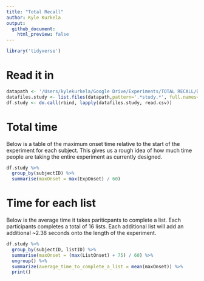 ```yaml
---
title: "Total Recall"
author: Kyle Kurkela
output:
  github_document:
    html_preview: false
---
```


```r
library('tidyverse')
```

# Read it in

```r
datapath <- '/Users/kylekurkela/Google Drive/Experiments/TOTAL RECALL/Data/'
datafiles.study <- list.files(datapath,pattern='.*study.*', full.names=TRUE, recursive=TRUE)
df.study <- do.call(rbind, lapply(datafiles.study, read.csv))
```

# Total time

Below is a table of the maximum onset time relative to the start of the experiment for each subject. This gives us a rough idea of how much time people are taking the entire experiment as currently designed.  

```r
df.study %>%
  group_by(subjectID) %>%
  summarise(maxOnset = max(ExpOnset) / 60)
```

# Time for each list

Below is the average time it takes pariticpants to complete a list. Each participants completes a total of 16 lists. Each additional list will add an additional ~2.38 seconds onto the length of the experiment.  

```r
df.study %>%
  group_by(subjectID, listID) %>%
  summarise(maxOnset = (max(ListOnset) + 75) / 60) %>%
  ungroup() %>%
  summarize(average_time_to_complete_a_list = mean(maxOnset)) %>%
  print()
```

